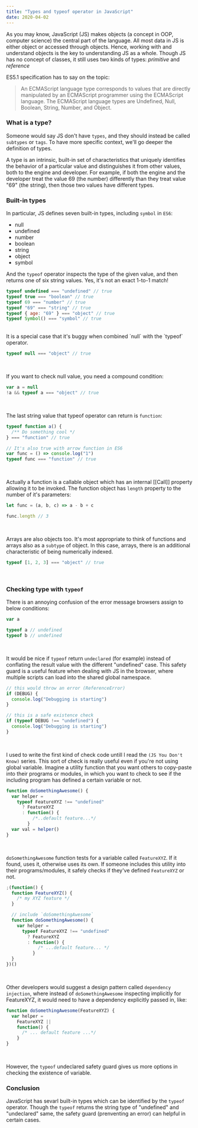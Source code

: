 ```yaml
---
title: "Types and typeof operator in JavaScript"
date: 2020-04-02
---
```


As you may know, JavaScript (JS) makes objects (a concept in OOP, computer science) the central part of the language. All most data in JS is either object or accessed through objects. Hence, working with and understand objects is the key to understanding JS as a whole. Though JS has no concept of classes, it still uses two kinds of types: <i>primitive</i> and <i>reference</i>

ES5.1 specification has to say on the topic:

> An ECMAScript language type corresponds to values that are directly manipulated by an ECMAScript programmer using the ECMAScript language. The ECMAScript language types are Undefined, Null, Boolean, String, Number, and Object.

### What is a type?

Someone would say JS don't have `types`, and they should instead be called `subtypes` or `tags`. To have more specific context, we'll go deeper the definition of types.

A type is an intrinsic, built-in set of characteristics that uniquely identifies the behavior of a particular value and distinguishes it from other values, both to the engine and developer. For example, if both the engine and the developer treat the value 69 (the number) differently than they treat value "69" (the string), then those two values have different types.

### Built-in types

In particular, JS defines seven built-in types, including `symbol` in `ES6`:

- null
- undefined
- number
- boolean
- string
- object
- symbol

And the `typeof` operator inspects the type of the given value, and then returns one of six string values. Yes, it's not an exact 1-to-1 match!

```javascript
typeof undefined === "undefined" // true
typeof true === "boolean" // true
typeof 69 === "number" // true
typeof "69" === "string" // true
typeof { age: "69" } === "object" // true
typeof Symbol() === "symbol" // true
```

<br />
It is a special case that it's buggy when combined `null` with the `typeof` operator.

```javascript
typeof null === "object" // true
```

<br />

If you want to check null value, you need a compound condition:

```javascript
var a = null
!a && typeof a === "object" // true
```

<br />

The last string value that typeof operator can return is `function`:

```javascript
typeof function a() {
  /** Do something cool */
} === "function" // true

// It's also true with arrow function in ES6
var func = () => console.log("1")
typeof func === "function" // true
```

<br />

Actually a function is a callable object which has an internal [[Call]] property allowing it to be invoked. The function object has `length` property to the number of it's parameters:

```javascript
let func = (a, b, c) => a - b + c

func.length // 3
```

<br />

Arrays are also objects too. It's most appropriate to think of functions and arrays also as a `subtype` of object. In this case, arrays, there is an additional characteristic of being numerically indexed.

```javascript
typeof [1, 2, 3] === "object" // true
```

<br />

### Checking type with `typeof`

There is an annoying confusion of the error message browsers assign to below conditions:

```javascript
var a

typeof a // undefined
typeof b // undefined
```

<br />

It would be nice if `typeof` return `undeclared` (for example) instead of conflating the result value with the different "undefined" case. This safety guard is a useful feature when dealing with JS in the browser, where multiple scripts can load into the shared global namespace.

```javascript
// this would throw an error (ReferenceError)
if (DEBUG) {
  console.log("Debugging is starting")
}

// this is a safe existence check
if (typeof DEBUG !== "undefined") {
  console.log("Debugging is starting")
}
```

<br />

I used to write the first kind of check code untill I read the `(JS You Don't Know)` series. This sort of check is really useful even if you're not using global variable. Imagine a utility function that you want others to copy-paste into their programs or modules, in which you want to check to see if the including program has defined a certain variable or not.

```javascript
function doSomethingAwesome() {
  var helper =
    typeof FeatureXYZ !== "undefined"
      ? FeatureXYZ
      : function() {
          /*..default feature...*/
        }
  var val = helper()
}
```

<br />

`doSomethingAwesome` function tests for a variable called `FeatureXYZ`. If it found, uses it, otherwise uses its own. If someone includes this utility into their programs/modules, it safely checks if they've defined `FeatureXYZ` or not.

```javascript
;(function() {
  function FeatureXYZ() {
    /* my XYZ feature */
  }

  // include `doSomethingAwesome`
  function doSomethingAwesome() {
    var helper =
      typeof FeatureXYZ !== "undefined"
        ? FeatureXYZ
        : function() {
            /* ...default feature... */
          }
  }
})()
```

<br />

Other developers would suggest a design pattern called `dependency injection`, where instead of `doSomethingAwesome` inspecting implicitly for FeatureXYZ, it would need to have a dependency explicitly passed in, like:

```javascript
function doSomethingAwesome(FeatureXYZ) {
  var helper =
    FeatureXYZ ||
    function() {
      /* ... default feature ...*/
    }
}
```

<br />

However, the `typeof` undeclared safety guard gives us more options in checking the existence of variable.

### Conclusion

JavaScript has sevarl built-in types which can be identified by the `typeof` operator. Though the `typeof` returns the string type of "undefined" and "undeclared" same, the safety guard (prenventing an error) can helpful in certain cases.
